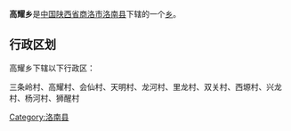 {{中国乡级行政区
|行政区全称 = 高耀乡
|景观照片文件名 = 
|景观照片描述 = 
|汉语拼音 =
|其他语言 = 
|其他语言名称 = 
|位置图文件名 = 
|位置图描述 = 
|自定义图片=
|上级行政区 = [[陕西省|陕西省]][[商洛市|商洛市]][[洛南县|洛南县]]
|行政区类别 = [[乡级行政区|乡]]
|行政区划代码 = 
|行政区划 = 
|村委会 = 
|居委会 = 
|建置时间 = 
|领导职位 = 
|领导名称 = 
|政府驻地 = 
|毗邻 = 
|地理坐标 = 
|总面积 = 
|总人口 = 
|户籍人口 = 
|户籍人口年份 = 
|常住人口 = 
|常住人口年份 = 
|人口密度 = 
|GDP = 
|邮政编码 = 
|电话区号 = 
|官方网站 = 
|网站名称 = 
}}
'''高耀乡'''是[[中华人民共和国|中国]][[陕西省|陕西省]][[商洛市|商洛市]][[洛南县|洛南县]]下辖的一个[[乡级行政区|乡]]。

== 行政区划 ==
高耀乡下辖以下行政区：

三条岭村、高耀村、会仙村、天明村、龙河村、里龙村、双关村、西塬村、兴龙村、杨河村、狮醒村

{{陕西小作品}}
{{洛南县行政区划}}

[[Category:洛南县|Category:洛南县]]